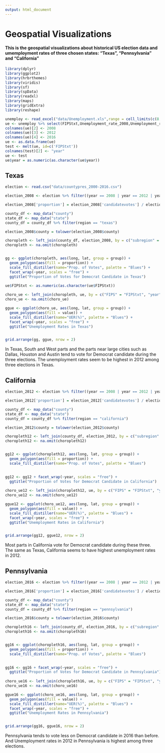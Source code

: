 ```yaml
---
output: html_document
---
```


# Geospatial Visualizations

####  This is the geospatial visualizations about historical US election data and umemployment rates of three chosen states: “Texas”, “Pennsylvania” and “California”

```r
library(dplyr)
library(ggplot2)
library(hrbrthemes)
library(viridis)
library(sf)
library(spData)
library(readxl)
library(maps)
library(gridExtra)
library(reshape)
```

```r
unemploy <- read_excel("data/Unemployment.xls",range = cell_limits(c(8, 1), c(NA, NA)))
ue <- unemploy %>% select(FIPStxt,Unemployment_rate_2008,Unemployment_rate_2012,Unemployment_rate_2016)
colnames(ue)[2] <- 2008
colnames(ue)[3] <- 2012
colnames(ue)[4] <- 2016
ue <- as.data.frame(ue)
test <- melt(ue, id=c('FIPStxt'))
colnames(test)[2] <- "year"
ue <- test
ue$year = as.numeric(as.character(ue$year))
```

## Texas

```r
election <- read.csv("data/countypres_2000-2016.csv")

election_2008 <- election %>% filter((year == 2008 | year == 2012 | year == 2016) & party == "democrat" & state == "Texas")

election_2008['proportion'] = election_2008['candidatevotes'] / election_2008['totalvotes']

county_df <- map_data("county")
state_df <- map_data("state")
county_df = county_df %>% filter(region == "texas")

election_2008$county = tolower(election_2008$county)

choropleth <- left_join(county_df, election_2008, by = c("subregion" = "county"))
choropleth <- na.omit(choropleth)


gg <- ggplot(choropleth, aes(long, lat, group = group)) +
  geom_polygon(aes(fill = proportion)) + 
  scale_fill_distiller(name="Prop. of Votes", palette = "Blues") +
  facet_wrap(~year, scales = "free") + 
  ggtitle("Proportion of Votes for Democrat Candidate in Texas")
      
ue$FIPStxt <- as.numeric(as.character(ue$FIPStxt))

choro_ue <- left_join(choropleth, ue, by = c("FIPS" = "FIPStxt", "year" = "year"))
choro_ue <- na.omit(choro_ue)

ggue <- ggplot(choro_ue, aes(long, lat, group = group)) +
  geom_polygon(aes(fill = value)) + 
  scale_fill_distiller(name="UER(%)", palette = "Blues") +
  facet_wrap(~year, scales = "free") + 
  ggtitle("Unemployment Rates in Texas")


grid.arrange(gg, ggue, nrow = 2)

```

In Texas, South and West parts and the parts near large cities such as Dallas, Houston and Austin tend to vote for Democrat candidate during the three elections. The unemployment rates seem to be highest in 2012 among three elections in Texas.

## California

```r
election_2012 <- election %>% filter((year == 2008 | year == 2012 | year == 2016) & party == "democrat" & state == "California")

election_2012['proportion'] = election_2012['candidatevotes'] / election_2012['totalvotes']

county_df <- map_data("county")
state_df <- map_data("state")
county_df = county_df %>% filter(region == "california")

election_2012$county = tolower(election_2012$county)

choropleth12 <- left_join(county_df, election_2012, by = c("subregion" = "county"))
choropleth12 <- na.omit(choropleth12)


gg12 <- ggplot(choropleth12, aes(long, lat, group = group)) +
  geom_polygon(aes(fill = proportion)) + 
  scale_fill_distiller(name="Prop. of Votes", palette = "Blues")
  

gg12 <- gg12 + facet_wrap(~year, scales = "free") + 
  ggtitle("Proportion of Votes for Democrat Candidate in California")
      
choro_ue12 <- left_join(choropleth12, ue, by = c("FIPS" = "FIPStxt", "year" = "year"))
choro_ue12 <- na.omit(choro_ue12)

ggue12 <- ggplot(choro_ue12, aes(long, lat, group = group)) +
  geom_polygon(aes(fill = value)) + 
  scale_fill_distiller(name="UER(%)", palette = "Blues") +
  facet_wrap(~year, scales = "free") + 
  ggtitle("Unemployment Rates in California")


grid.arrange(gg12, ggue12, nrow = 2)
```

Most parts in California vote for Democrat candidate during these three. The same as Texas, California seems to have highest unemployment rates in 2012.

## Pennsylvania

```r
election_2016 <- election %>% filter((year == 2008 | year == 2012 | year == 2016) & party == "democrat" & state == "Pennsylvania")

election_2016['proportion'] = election_2016['candidatevotes'] / election_2016['totalvotes']

county_df <- map_data("county")
state_df <- map_data("state")
county_df = county_df %>% filter(region == "pennsylvania")

election_2016$county = tolower(election_2016$county)

choropleth16 <- left_join(county_df, election_2016, by = c("subregion" = "county"))
choropleth16 <- na.omit(choropleth16)


gg16 <- ggplot(choropleth16, aes(long, lat, group = group)) +
  geom_polygon(aes(fill = proportion)) + 
  scale_fill_distiller(name="Prop. of Votes", palette = "Blues")
  

gg16 <- gg16 + facet_wrap(~year, scales = "free") + 
  ggtitle("Proportion of Votes for Democrat Candidate in Pennsylvania")
      
choro_ue16 <- left_join(choropleth16, ue, by = c("FIPS" = "FIPStxt", "year" = "year"))
choro_ue16 <- na.omit(choro_ue16)

ggue16 <- ggplot(choro_ue16, aes(long, lat, group = group)) +
  geom_polygon(aes(fill = value)) + 
  scale_fill_distiller(name="UER(%)", palette = "Blues") +
  facet_wrap(~year, scales = "free") + 
  ggtitle("Unemployment Rates in Pennsylvania")


grid.arrange(gg16, ggue16, nrow = 2)
```

Pennsylvania tends to vote less on Democrat candidate in 2016 than before. And Unemployment rates in 2012 in Pennsylvania is highest among three elections.